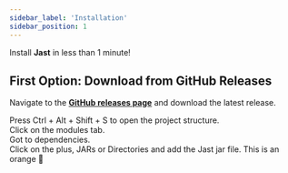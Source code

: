 ```yaml
---
sidebar_label: 'Installation'
sidebar_position: 1
---
```


Install **Jast** in less than 1 minute!

## First Option: Download from GitHub Releases

Navigate to the **[GitHub releases page](https://github.com/mrxbox98/Jast/releases)** and download the latest release.

<Tabs>
  <TabItem value="idea" label="IDEA" default>
    Press Ctrl + Alt + Shift + S to open the project structure.<br />
    Click on the modules tab.<br />
    Got to dependencies.<br />
    Click on the plus, JARs or Directories and add the Jast jar file.
  </TabItem>
  <TabItem value="eclipse" label="Eclipse">
    This is an orange 🍊
  </TabItem>
</Tabs>